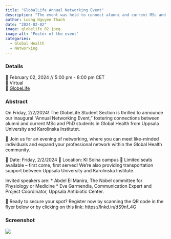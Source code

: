 ```yaml
---
title: "GlobalLife Annual Networking Event"
description: "The event was held to connect alumni and current MSc and PhD students in Global Health between Uppsala University and Karolinska Institutet."
author: Luong Nguyen Thanh
date: "2024-02-02"
image: globelife_02.jpeg
image-alt: "Poster of the event"
categories:
  - Global Health
  - Networking
---
```


### Details

📆 February 02, 2024 // 5:00 pm - 8:00 pm CET  
🏨 Virtual  
🌠 [GlobeLife](https://www.linkedin.com/company/77266299/)

### Abstract

On Friday, 2/2/2024! The GlobeLife Student Section is thrilled to announce our inaugural "Annual Networking Event," fostering connections between alumni and current MSc and PhD students in Global Health from Uppsala University and Karolinska Institutet.

🤝 Join us for an evening of networking, where you can meet like-minded individuals and expand your professional network within the Global Health community.

📅 Date: Friday, 2/2/2024
📍 Location: KI Solna campus
🚨 Limited seats available – first come, first served! We're also providing transportation support between Uppsala University and Karolinska Institute.

Invited speakers are:
* Abdel El Manira, The Nobel committee for Physiology or Medicine
* Eva Garmendia, Communication Expert and Project Coordinator, Uppsala Antibiotic Center.

🔗 Ready to secure your spot? Register now by scanning the QR code in the flyer below or by clicking on this link: https://lnkd.in/dS9nf_4G

### Screenshot

![](screenshot.png)